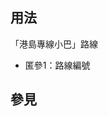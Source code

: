 {{NoteTA|G1=MediaWiki}}{{Documentation subpage}}<!-- 在本行下編輯模板說明 -->

== 用法 ==
「港島專線小巴」路線

*匿參1：路線編號

== 參見 ==

<includeonly>{{Sandbox other||<!-- 本行下加入模板的分類 -->

}}</includeonly>